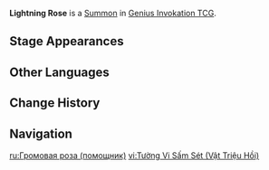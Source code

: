 {{About|the [[Genius Invokation TCG]] [[Summon]]|Lisa's [[Elemental Burst]]|Lightning Rose}}
{{Genius Invokation TCG Infobox
|title       = Lightning Rose
|id          = 114092
|image       = Lightning Rose Summon.png
|type        = Summon
|createdby   = Lightning Rose
|summontype  = Character Card Skill
|usage       = 2
|effect      = '''End Phase:''' Deal 2 {{Color|Electro DMG}}.
}}
'''Lightning Rose''' is a [[Summon]] in [[Genius Invokation TCG]].

==Stage Appearances==
{{Genius Invokation TCG Stage Appearances|createdby=Lisa (Character Card)}}

==Other Languages==
{{Other Languages|Transclude=Lightning Rose}}

==Change History==
{{Change History|4.0}}

==Navigation==
{{Genius Invokation TCG Navbox|Summon}}

[[ru:Громовая роза (помощник)]]
[[vi:Tường Vi Sấm Sét (Vật Triệu Hồi)]]
